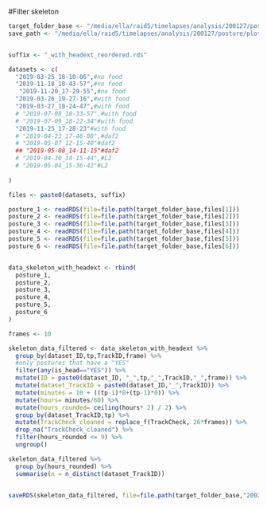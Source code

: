 #Filter skeleton
```r

target_folder_base <- "/media/ella/raid5/timelapses/analysis/200127/posture"
save_path <- "/media/ella/raid5/timelapses/analysis/200127/posture/plots"


suffix <- "_with_headext_reordered.rds"

datasets <- c(
  "2019-03-25_18-10-06",#no food
  "2019-11-18_18-43-57",#no food
   "2019-11-20_17-29-55",#no food
  "2019-03-26_19-27-16",#with food
  "2019-03-27_18-24-47",#with food
  # "2019-07-08_18-33-57",#with food
  # "2019-07-09_18-22-34"#with food
  "2019-11-25_17-28-23"#with food
  # "2019-04-23_17-46-08",#daf2
  # "2019-05-07_12-15-40"#daf2
  ## "2019-05-08_14-11-15"#daf2
  # "2019-04-30_14-15-44",#L2
  # "2019-05-04_15-36-42"#L2
  
)

files <- paste0(datasets, suffix)

posture_1 <- readRDS(file=file.path(target_folder_base,files[1]))
posture_2 <- readRDS(file=file.path(target_folder_base,files[2]))
posture_3 <- readRDS(file=file.path(target_folder_base,files[3]))
posture_4 <- readRDS(file=file.path(target_folder_base,files[4]))
posture_5 <- readRDS(file=file.path(target_folder_base,files[5]))
posture_6 <- readRDS(file=file.path(target_folder_base,files[6]))


data_skeleton_with_headext <- rbind(
  posture_1,
  posture_2,
  posture_3,
  posture_4,
  posture_5,
  posture_6
)

```

```r
frames <- 10

skeleton_data_filtered <- data_skeleton_with_headext %>%
  group_by(dataset_ID,tp,TrackID,frame) %>%
  #only postures that have a "YES"
  filter(any(is_head=="YES")) %>%
  mutate(ID = paste0(dataset_ID, "_",tp,"_",TrackID,"_",frame)) %>%
  mutate(dataset_TrackID = paste0(dataset_ID,"_",TrackID)) %>%
  mutate(minutes = 10 + ((tp-1)*8+(tp-1)*0)) %>%
  mutate(hours= minutes/60) %>%
  mutate(hours_rounded= ceiling(hours* 2) / 2) %>%
  group_by(dataset_TrackID,tp) %>%
  mutate(TrackCheck_cleaned = replace_f(TrackCheck, 26*frames)) %>%
  drop_na("TrackCheck_cleaned") %>%
  filter(hours_rounded <= 9) %>%
  ungroup()

skeleton_data_filtered %>%
  group_by(hours_rounded) %>%
  summarise(n = n_distinct(dataset_TrackID))


saveRDS(skeleton_data_filtered, file=file.path(target_folder_base,"200214_Skeletons_filtered.RDS"))
```

